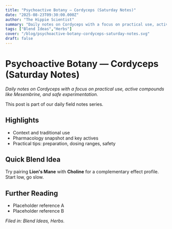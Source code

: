 ```yaml
---
title: "Psychoactive Botany — Cordyceps (Saturday Notes)"
date: "2025-08-23T09:30:00.000Z"
author: "The Hippie Scientist"
summary: "Daily notes on Cordyceps with a focus on practical use, active compounds like Mesembrine, and safe experimentation."
tags: ["Blend Ideas","Herbs"]
cover: "/blog/psychoactive-botany-cordyceps-saturday-notes.svg"
draft: false
---
```



# Psychoactive Botany — Cordyceps (Saturday Notes)

_Daily notes on Cordyceps with a focus on practical use, active compounds like Mesembrine, and safe experimentation._

<Callout emoji="🌿">This post is part of our daily field notes series.</Callout>

## Highlights

- Context and traditional use
- Pharmacology snapshot and key actives
- Practical tips: preparation, dosing ranges, safety

## Quick Blend Idea

Try pairing **Lion's Mane** with **Choline** for a complementary effect profile. Start low, go slow.

## Further Reading

- Placeholder reference A
- Placeholder reference B

*Filed in: Blend Ideas, Herbs.*
